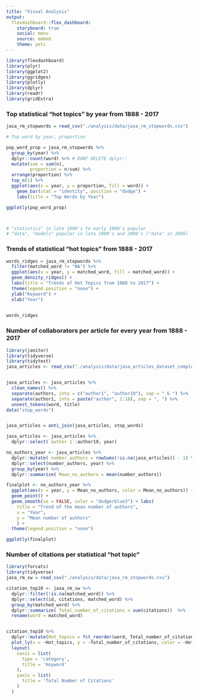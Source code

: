 ```yaml
---
title: "Visual Analysis"
output: 
  flexdashboard::flex_dashboard:
    storyboard: true
    social: menu
    source: embed
    theme: yeti 
---
```


```r
library(flexdashboard)
library(plyr)
library(ggplot2)
library(ggridges)
library(plotly)
library(dplyr)
library(readr)
library(gridExtra)
```

### Top statistical "hot topics" by year from 1888 - 2017

```r

jasa_rm_stopwords = read_csv("./analysis/data/jasa_rm_stopwords.csv")

# Top word by year, proportion

pop_word_prop = jasa_rm_stopwords %>% 
  group_by(year) %>% 
  dplyr::count(word) %>% # DONT DELETE dplyr:: 
  mutate(sum = sum(n),
         proportion = n/sum) %>% 
  arrange(proportion) %>% 
  top_n(1) %>% 
  ggplot(aes(x = year, y = proportion, fill = word)) + 
    geom_bar(stat = "identity", position = "dodge") +
    labs(title = "Top Words by Year")

ggplotly(pop_word_prop)



# "statistics" in late 1800's to early 1900's popular
# "data", "models" popular in late 1900's and 2000's ("data" in 2006)

```

### Trends of statistical "hot topics" from 1888 - 2017

```r

words_ridges = jasa_rm_stopwords %>% 
  filter(matched_word != "NA") %>% 
  ggplot(aes(x = year, y = matched_word, fill = matched_word)) + 
  geom_density_ridges() +
  labs(title = "Trends of Hot Topics from 1888 to 2017") + 
  theme(legend.position = "none") +
  ylab("Keyword") +
  xlab("Year")
  

words_ridges


```

    
### Number of collaborators per article for every year from 1888 - 2017
    
```r

library(janitor)
library(tidyverse)
library(tidytext)
jasa_articles <- read_csv("./analysis/data/jasa_articles_dataset_complete.csv")


jasa_articles <- jasa_articles %>% 
  clean_names() %>% 
  separate(authors, into = c("author1", "author19"), sep = " & ") %>% 
  separate(author1, into = paste("author", 1:18), sep = ", ") %>% 
  unnest_tokens(word, title)
data("stop_words")


jasa_articles = anti_join(jasa_articles, stop_words)

jasa_articles <- jasa_articles %>%
  dplyr::select(`author 1`:author19, year)

no_authors_year <- jasa_articles %>%
  dplyr::mutate( number_authors = rowSums(!is.na(jasa_articles)) - 1) %>%
  dplyr::select(number_authors, year) %>%
  group_by(year) %>%
  dplyr::summarize( Mean_no_authors = mean(number_authors))

finalplot <- no_authors_year %>%
  ggplot(aes(x = year, y = Mean_no_authors, color = Mean_no_authors)) +
  geom_point() +
  geom_smooth(se = FALSE, color = "dodgerblue3") + labs(
    title = "Trend of the mean number of authors",
    x = "Year",
    y = "Mean number of authors"
    ) +
  theme(legend.position = "none")

ggplotly(finalplot)


```
    
    
    
    
### Number of citations per statistical "hot topic" 

```r

library(forcats)
library(tidyverse)
jasa_rm_sw = read_csv("./analysis/data/jasa_rm_stopwords.csv")

citation_top10 <- jasa_rm_sw %>% 
  dplyr::filter(!is.na(matched_word)) %>%
  dplyr::select(id, citations, matched_word) %>% 
  group_by(matched_word) %>% 
  dplyr::summarize( Total_number_of_citations = sum(citations))  %>%
  rename(word = matched_word)


citation_top10 %>% 
  dplyr::mutate(Hot_topics = fct_reorder(word, Total_number_of_citations)) %>% 
  plot_ly(x = ~Hot_topics, y = ~Total_number_of_citations, color = ~Hot_topics, type = "bar") %>%
  layout(
    xaxis = list(
      type = 'category',
      title = 'Keyword'
    ),
    yaxis = list(
      title = 'Total Number of Citations'
    )
  )
 
```
